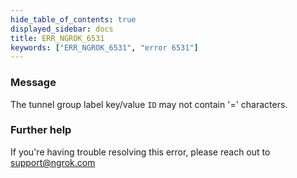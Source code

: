 ```yaml
---
hide_table_of_contents: true
displayed_sidebar: docs
title: ERR_NGROK_6531
keywords: ["ERR_NGROK_6531", "error 6531"]
---
```


### Message

The tunnel group label key/value `ID` may not contain '=' characters.

### Further help

If you're having trouble resolving this error, please reach out to [support@ngrok.com](mailto:support@ngrok.com?subject=Help%20with%20ERR_NGROK_6531)
